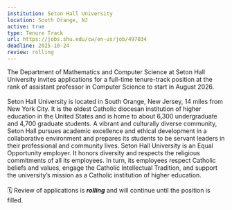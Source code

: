 ```yaml
---
institution: Seton Hall University
location: South Orange, NJ
active: true
type: Tenure Track
url: https://jobs.shu.edu/cw/en-us/job/497034
deadline: 2025-10-24
review: rolling
---
```


The Department of Mathematics and Computer Science at Seton Hall University invites applications for a full-time tenure-track position at the rank of assistant professor in Computer Science to start in August 2026.
<br><br>
Seton Hall University is located in South Orange, New Jersey, 14 miles from New York City. It is the oldest Catholic diocesan institution of higher education in the United States and is home to about 6,300 undergraduate and 4,700 graduate students. A vibrant and culturally diverse community, Seton Hall pursues academic excellence and ethical development in a collaborative environment and prepares its students to be servant leaders in their professional and community lives. Seton Hall University is an Equal Opportunity employer. It honors diversity and respects the religious commitments of all its employees. In turn, its employees respect Catholic beliefs and values, engage the Catholic Intellectual Tradition, and support the university’s mission as a Catholic institution of higher education.
<br><br>
🗓️ Review of applications is ***rolling*** and will continue
until the position is filled.